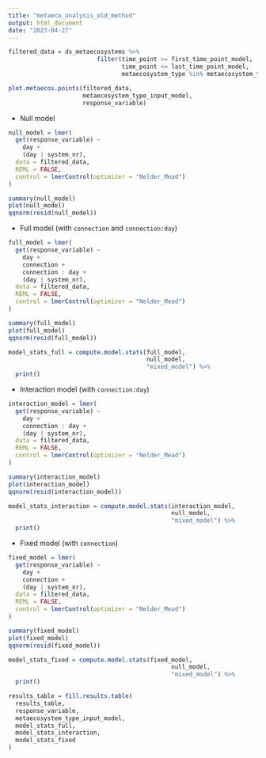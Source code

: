 ```yaml
---
title: "metaeco_analysis_old_method"
output: html_document
date: "2023-04-27"
---
```


```r
filtered_data = ds_metaecosystems %>%
                         filter(time_point >= first_time_point_model,
                                time_point <= last_time_point_model,
                                metaecosystem_type %in% metaecosystem_type_input_model)
```

```r
plot.metaecos.points(filtered_data,
                     metaecosystem_type_input_model,
                     response_variable)
```

- Null model

```r
null_model = lmer(
  get(response_variable) ~
    day + 
    (day | system_nr), 
  data = filtered_data,
  REML = FALSE,
  control = lmerControl(optimizer = "Nelder_Mead")
)

summary(null_model)
plot(null_model)
qqnorm(resid(null_model))
```

- Full model (with `connection` and `connection:day`)

```r
full_model = lmer(
  get(response_variable) ~
    day + 
    connection +
    connection : day + 
    (day | system_nr), 
  data = filtered_data,
  REML = FALSE,
  control = lmerControl(optimizer = "Nelder_Mead")
)

summary(full_model)
plot(full_model)
qqnorm(resid(full_model))

model_stats_full = compute.model.stats(full_model,
                                       null_model,
                                       "mixed_model") %>%
  print()
```

- Interaction model (with `connection:day`)

```r
interaction_model = lmer(
  get(response_variable) ~
    day + 
    connection : day + 
    (day | system_nr), 
  data = filtered_data,
  REML = FALSE,
  control = lmerControl(optimizer = "Nelder_Mead")
)

summary(interaction_model)
plot(interaction_model)
qqnorm(resid(interaction_model))

model_stats_interaction = compute.model.stats(interaction_model,
                                              null_model,
                                              "mixed_model") %>%
  print()
```

- Fixed model (with `connection`)

```r
fixed_model = lmer(
  get(response_variable) ~
    day + 
    connection + 
    (day | system_nr), 
  data = filtered_data,
  REML = FALSE,
  control = lmerControl(optimizer = "Nelder_Mead")
)

summary(fixed_model)
plot(fixed_model)
qqnorm(resid(fixed_model))

model_stats_fixed = compute.model.stats(fixed_model,
                                              null_model,
                                              "mixed_model") %>%
  print()
```

```r
results_table = fill.results.table(
  results_table,
  response_variable,
  metaecosystem_type_input_model,
  model_stats_full,
  model_stats_interaction,
  model_stats_fixed
)
```